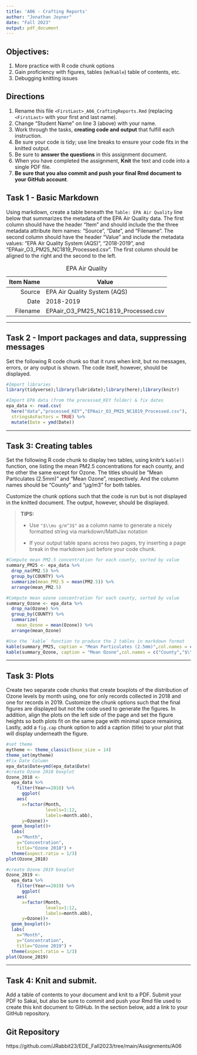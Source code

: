 ```yaml
---
title: 'A06 - Crafting Reports'
author: "Jonathan Joyner" 
date: "Fall 2023"
output: pdf_document
---
```

\newpage
\tableofcontents
\listoffigures
\listoftables
\newpage

## Objectives:

1.  More practice with R code chunk options
1.  Gain proficiency with figures, tables (w/`Kable`) table of contents, etc.
1.  Debugging knitting issues

## Directions

1.  Rename this file `<FirstLast>_A06_CraftingReports.Rmd` (replacing `<FirstLast>` with your first and last name).
1.  Change "Student Name" on line 3 (above) with your name.
1.  Work through the tasks, **creating code and output** that fulfill each instruction.
1.  Be sure your code is tidy; use line breaks to ensure your code fits in the knitted output.
1.  Be sure to **answer the questions** in this assignment document.
1.  When you have completed the assignment, **Knit** the text and code into a single PDF file.
1.  **Be sure that you also commit and push your final Rmd document to your GitHub account**.

## Task 1 - Basic Markdown

Using markdown, create a table beneath the `Table: EPA Air Quality` line below that summarizes the metadata of the EPA Air Quality data. The first column should have the header "Item" and should include the the three metadata attribute item names: "Source", "Date", and "Filename". The second column should have the header "Value" and include the metadata values: "EPA Air Quality System (AQS)", "2018-2019", and "EPAair_O3_PM25_NC1819_Processed.csv". The first column should be aligned to the right and the second to the left.

Table: EPA Air Quality

Item Name  | Value
|-------------:|-------------|
 Source  | EPA Air Quality System (AQS)
   Date  | 2018-2019
Filename | EPAair_O3_PM25_NC1819_Processed.csv

---

## Task 2 - Import packages and data, suppressing messages

Set the following R code chunk so that it runs when knit, but no messages, errors, or any output is shown. The code itself, however, should be displayed.

```r
#Import libraries
library(tidyverse);library(lubridate);library(here);library(knitr)

#Import EPA data (from the processed_KEY folder) & fix dates
epa_data <- read.csv(
  here("data","processed_KEY","EPAair_O3_PM25_NC1819_Processed.csv"),
  stringsAsFactors = TRUE) %>% 
  mutate(Date = ymd(Date))
```

---

## Task 3: Creating tables

Set the following R code chunk to display two tables, using knitr's `kable()` function, one listing the mean PM2.5 concentrations for each county, and the other the same except for Ozone. The titles should be "Mean Particulates (2.5mm)" and "Mean Ozone", respectively. And the column names should be "County" and "µg/m3" for both tables.

Customize the chunk options such that the code is run but is not displayed in the knitted document. The output, however, should be displayed.

> **TIPS:**
>
> -   Use `"$\\mu g/m^3$"` as a column name to generate a nicely formatted string via markdown/MathJax notation
>
> -   If your output table spans across two pages, try inserting a page break in the markdown just before your code chunk.

\newpage
```r
#Compute mean PM2.5 concentration for each county, sorted by value
summary_PM25 <- epa_data %>% 
  drop_na(PM2.5) %>% 
  group_by(COUNTY) %>% 
  summarize(mean_PM2.5 = mean(PM2.5)) %>% 
  arrange(mean_PM2.5)

#Compute mean ozone concentration for each county, sorted by value
summary_Ozone <- epa_data %>% 
  drop_na(Ozone) %>% 
  group_by(COUNTY) %>% 
  summarize(
    mean_Ozone = mean(Ozone)) %>% 
  arrange(mean_Ozone)

#Use the `kable` function to produce the 2 tables in markdown format
kable(summary_PM25, caption = "Mean Particulates (2.5mm)",col.names = c("County","$\\mu g/m^3$"))
kable(summary_Ozone, caption = "Mean Ozone",col.names = c("County","$\\mu g/m^3$"))
```

---

## Task 3: Plots

Create two separate code chunks that create boxplots of the distribution of Ozone levels by month using, one for only records collected in 2018 and one for records in 2019. Customize the chunk options such that the final figures are displayed but not the code used to generate the figures. In addition, align the plots on the left side of the page and set the figure heights so both plots fit on the same page with minimal space remaining. Lastly, add a `fig.cap` chunk option to add a caption (title) to your plot that will display underneath the figure.

```r
#set theme
mytheme <- theme_classic(base_size = 14)
theme_set(mytheme)
#Fix Date Column
epa_data$Date=ymd(epa_data$Date)
#create Ozone 2018 boxplot
Ozone_2018 <-
  epa_data %>%
    filter(Year==2018) %>%
      ggplot(
    aes( 
      x=factor(Month,
               levels=1:12,
               labels=month.abb),
      y=Ozone))+
  geom_boxplot()+
  labs(
    x="Month",
    y="Concentration",
    title="Ozone 2018") + 
  theme(aspect.ratio = 1/3)
plot(Ozone_2018)
```

```r
#create Ozone 2019 boxplot
Ozone_2019 <-
  epa_data %>%
    filter(Year==2019) %>%
      ggplot(
    aes( 
      x=factor(Month,
               levels=1:12,
               labels=month.abb),
      y=Ozone))+
  geom_boxplot()+
  labs(
    x="Month",
    y="Concentration",
    title="Ozone 2019") + 
  theme(aspect.ratio = 1/3)
plot(Ozone_2019)
```


---
\newpage

## Task 4: Knit and submit.
Add a table of contents to your document and knit to a PDF. Submit your PDF to Sakai, but also be sure to commit and push your Rmd file used to create this knit document to GitHub. In the section below, add a link to your GitHub repository. 

## Git Repository

https://github.com/JRabbit23/EDE_Fall2023/tree/main/Assignments/A06
